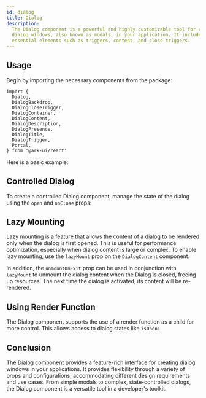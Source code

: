 ```yaml
---
id: dialog
title: Dialog
description:
  The Dialog component is a powerful and highly customizable tool for creating
  dialog windows, also known as modals, in your application. It includes
  essential elements such as triggers, content, and close triggers.
---
```



<Playground />

## Usage

Begin by importing the necessary components from the package:

```tsx
import {
  Dialog,
  DialogBackdrop,
  DialogCloseTrigger,
  DialogContainer,
  DialogContent,
  DialogDescription,
  DialogPresence,
  DialogTitle,
  DialogTrigger,
  Portal,
} from '@ark-ui/react'
```

Here is a basic example:

<Story id="Basic" />

## Controlled Dialog

To create a controlled Dialog component, manage the state of the dialog using
the `open` and `onClose` props:

<Story id="Controlled" />

## Lazy Mounting

Lazy mounting is a feature that allows the content of a dialog to be rendered
only when the dialog is first opened. This is useful for performance
optimization, especially when dialog content is large or complex. To enable lazy
mounting, use the `lazyMount` prop on the `DialogContent` component.

In addition, the `unmountOnExit` prop can be used in conjunction with
`lazyMount` to unmount the dialog content when the Dialog is closed, freeing up
resources. The next time the dialog is activated, its content will be
re-rendered.

<Story id="LazyMount" />

## Using Render Function

The Dialog component supports the use of a render function as a child for more
control. This allows access to dialog states like `isOpen`:

<Story id="RenderFn" />

## Conclusion

The Dialog component provides a feature-rich interface for creating dialog
windows in your applications. It provides flexibility through a variety of props
and configurations, accommodating different design requirements and use cases.
From simple modals to complex, state-controlled dialogs, the Dialog component is
a versatile tool in a developer's toolkit.
